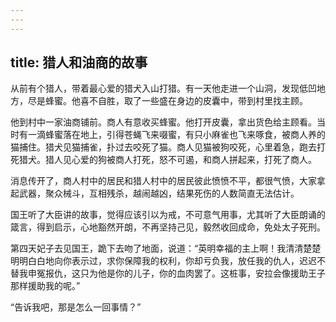```yaml
---
---
---
```

title: 猎人和油商的故事
---




从前有个猎人，带着最心爱的猎犬入山打猎。有一天他走进一个山洞，发现低凹地方，尽是蜂蜜。他喜不自胜，取了一些盛在身边的皮囊中，带到村里找主顾。

他到村中一家油商铺前。商人有意收买蜂蜜。他打开皮囊，拿出货色给主顾看。当时有一滴蜂蜜落在地上，引得苍蝇飞来啜蜜，有只小麻雀也飞来啄食，被商人养的猫捕住。猎犬见猫捕雀，扑过去咬死了猫。商人见猫被狗咬死，心里着急，跑去打死猎犬。猎人见心爱的狗被商人打死，怒不可遏，和商人拼起来，打死了商人。

消息传开了，商人村中的居民和猎人村中的居民彼此愤愤不平，都很气愤，大家拿起武器，聚众械斗，互相残杀，越闹越凶，结果死伤的人数简直无法估计。

国王听了大臣讲的故事，觉得应该引以为戒，不可意气用事，尤其听了大臣朗诵的箴言，得到启示，心地豁然开朗，不再坚持己见，毅然收回成命，免处太子死刑。

第四天妃子去见国王，跪下去吻了地面，说道：“英明幸福的主上啊！我清清楚楚明明白白地向你表示过，求你保障我的权利，你却亏负我，放任我的仇人，迟迟不替我申冤报仇，这只为他是你的儿子，你的血肉罢了。这桩事，安拉会像援助王子那样援助我的呢。”

“告诉我吧，那是怎么一回事情？”